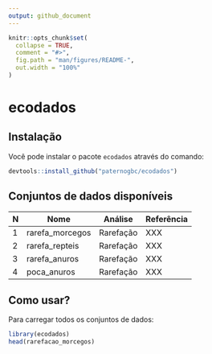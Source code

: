 ```yaml
---
output: github_document
---
```


<!-- README.md is generated from README.Rmd. Please edit that file -->

```r
knitr::opts_chunk$set(
  collapse = TRUE,
  comment = "#>",
  fig.path = "man/figures/README-",
  out.width = "100%"
)
```

# ecodados

<!-- badges: start -->
<!-- badges: end -->

## Instalação

Você pode instalar o pacote `ecodados` através do comando:

```r
devtools::install_github("paternogbc/ecodados")
```


## Conjuntos de dados disponíveis

N | Nome                | Análise        | Referência     |
--| ------------------- | -------------- | ---------------|
1 | rarefa_morcegos     | Rarefação      | XXX            | 
2 | rarefa_repteis      | Rarefação      | XXX            | 
3 | rarefa_anuros       | Rarefação      | XXX            | 
4 | poca_anuros         | Rarefação      | XXX            | 

## Como usar?

Para carregar todos os conjuntos de dados:

```r
library(ecodados)
head(rarefacao_morcegos)
```

